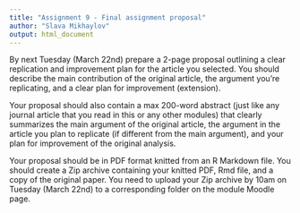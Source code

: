 ```yaml
---
title: "Assignment 9 - Final assignment proposal"
author: "Slava Mikhaylov"
output: html_document
---
```



By next Tuesday (March 22nd) prepare a 2-page proposal outlining a clear replication and improvement plan for the article you selected. You should describe the main contribution of the original article, the argument you're replicating, and a clear plan for improvement (extension).

Your proposal should also contain a max 200-word abstract (just like any journal article that you read in this or any other modules) that clearly summarizes the main argument of the original article, the argument in the article you plan to replicate (if different from the main argument), and your plan for improvement of the original analysis. 


Your proposal should be in PDF format knitted from an R Markdown file. You should create a Zip archive containing your knitted PDF, Rmd file, and a copy of the original paper. You need to upload your Zip archive by 10am on Tuesday (March 22nd) to a corresponding folder on the module Moodle page. 